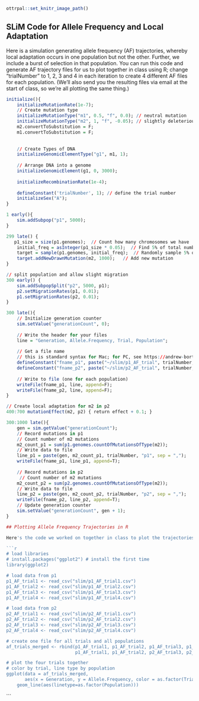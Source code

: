 ```r
ottrpal::set_knitr_image_path()
``` 

## SLiM Code for Allele Frequency and Local Adaptation 

Here is a simulation generating allele frequency (AF) trajectories, whereby local adaptation occurs in one population but not the other. Further, we include a burst of selection in that population. You can run this code and generate AF trajectory files for us to plot together in class using R; change "trialNumber" to 1, 2, 3 and 4 in each iteration to create 4 different AF files for each population. (We'll also send you the resulting files via email at the start of class, so we're all plotting the same thing.) 

```r
initialize(){
    initializeMutationRate(1e-7);
    // Create mutation type
    initializeMutationType("m1", 0.5, "f", 0.0); // neutral mutation
    initializeMutationType("m2", 1, "f", -0.05); // slightly deleterious mutation
    m2.convertToSubstitution = F;
    m1.convertToSubstitution = F;
    
    
    // Create Types of DNA 
    initializeGenomicElementType("g1", m1, 1);   
    
    // Arrange DNA into a genome
    initializeGenomicElement(g1, 0, 3000);
    
    initializeRecombinationRate(1e-4);
    
    defineConstant('trialNumber', 1); // define the trial number
    initializeSex("A");
}

1 early(){
    sim.addSubpop("p1", 5000);
}

299 late() {
   p1_size = size(p1.genomes);  // Count how many chromosomes we have 
    initial_freq = asInteger(p1_size * 0.05);  // Find 5% of total number of chromosomes
    target = sample(p1.genomes, initial_freq);  // Randomly sample 5% of chromosomes
    target.addNewDrawnMutation(m2, 1000);   // Add new mutation
}

// split population and allow slight migration
300 early() {
    sim.addSubpopSplit("p2", 5000, p1);
    p2.setMigrationRates(p1, 0.01);
    p1.setMigrationRates(p2, 0.01);
}

300 late(){
	// Initialize generation counter
	sim.setValue("generationCount", 0);
    
    // Write the header for your files
    line = "Generation, Allele.Frequency, Trial, Population";
    
    // Get a file name
    // this is standard syntax for Mac; for PC, see https://andrew-bortvin.github.io/slimNotes/writing-output.html
    defineConstant("fname_p1", paste("~/slim/p1_AF_trial", trialNumber, ".csv", sep =""));
    defineConstant("fname_p2", paste("~/slim/p2_AF_trial", trialNumber, ".csv", sep =""));
    
    // Write to file (one for each population) 
    writeFile(fname_p1, line, append=F); 
    writeFile(fname_p2, line, append=F); 
}

// Create local adaptation for m2 in p2
400:700 mutationEffect(m2, p2) { return effect + 0.1; }

300:1000 late(){
    gen = sim.getValue("generationCount");
	// Record mutations in p1    
    // Count number of m2 mutations 
    m2_count_p1 = sum(p1.genomes.countOfMutationsOfType(m2));
    // Write data to file
    line_p1 = paste(gen, m2_count_p1, trialNumber, "p1", sep = ",");
    writeFile(fname_p1, line_p1, append=T);
    
	// Record mutations in p2
	 // Count number of m2 mutations
    m2_count_p2 = sum(p2.genomes.countOfMutationsOfType(m2));
    // Write data to file
    line_p2 = paste(gen, m2_count_p2, trialNumber, "p2", sep = ",");    
    writeFile(fname_p2, line_p2, append=T);
    // Update generation counter
    sim.setValue("generationCount", gen + 1);
}

## Plotting Allele Frequency Trajectories in R 

Here's the code we worked on together in class to plot the trajectories and compare between populations and within each trial. 

```r

# load libraries
# install.packages("ggplot2") # install the first time 
library(ggplot2)

# load data from p1
p1_AF_trial1 <- read_csv("slim/p1_AF_trial1.csv")
p1_AF_trial2 <- read_csv("slim/p1_AF_trial2.csv")
p1_AF_trial3 <- read_csv("slim/p1_AF_trial3.csv")
p1_AF_trial4 <- read_csv("slim/p1_AF_trial4.csv")

# load data from p2
p2_AF_trial1 <- read_csv("slim/p2_AF_trial1.csv")
p2_AF_trial2 <- read_csv("slim/p2_AF_trial2.csv")
p2_AF_trial3 <- read_csv("slim/p2_AF_trial3.csv")
p2_AF_trial4 <- read_csv("slim/p2_AF_trial4.csv")

# create one file for all trials and all populations
af_trials_merged <- rbind(p1_AF_trial1, p1_AF_trial2, p1_AF_trial3, p1_AF_trial4, 
                          p1_AF_trial1, p1_AF_trial2, p2_AF_trial3, p2_AF_trial4)

# plot the four trials together 
# color by trial, line type by population 
ggplot(data = af_trials_merged, 
       aes(x = Generation, y = Allele.Frequency, color = as.factor(Trial))) + 
    geom_line(aes(linetype=as.factor(Population)))

```


```